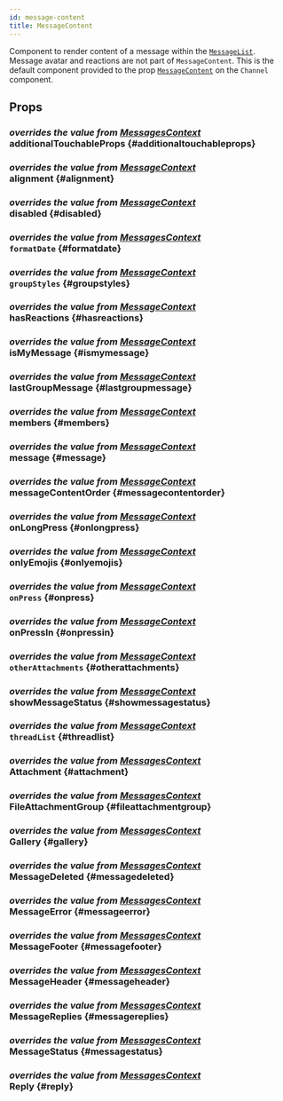 ```yaml
---
id: message-content
title: MessageContent
---
```





Component to render content of a message within the [`MessageList`](./message_list.mdx). Message avatar and reactions are not part of `MessageContent`.
This is the default component provided to the prop [`MessageContent`](../core-components/channel.mdx#messagecontent) on the `Channel` component.

## Props

### <div class="label description">_overrides the value from [MessagesContext](../contexts/messages_context.mdx#additionaltouchableprops)_</div> additionalTouchableProps {#additionaltouchableprops}

<AdditionalTouchableProps />

### <div class="label description">_overrides the value from [MessageContext](../contexts/message_context.mdx#alignment)_</div> alignment {#alignment}

<Alignment />

### <div class="label description">_overrides the value from [MessageContext](../contexts/message_context.mdx#disabled)_</div> disabled {#disabled}

<Disabled />

### <div class="label description">_overrides the value from [MessagesContext](../contexts/messages_context.mdx#formatdate)_</div> `formatDate` {#formatdate}

<FormatDate />

<!-- ### goToMessage -->

### <div class="label description">_overrides the value from [MessageContext](../contexts/message_context.mdx#groupstyles)_</div> `groupStyles` {#groupstyles}

<GroupStyles />

### <div class="label description">_overrides the value from [MessageContext](../contexts/message_context.mdx#hasreactions)_</div> hasReactions {#hasreactions}

<HasReactions />

### <div class="label description">_overrides the value from [MessageContext](../contexts/message_context.mdx#ismymessage)_</div> isMyMessage {#ismymessage}

<IsMyMessage />

### <div class="label description">_overrides the value from [MessageContext](../contexts/message_context.mdx#lastgroupmessage)_</div> lastGroupMessage {#lastgroupmessage}

<LastGroupMessage />

### <div class="label description">_overrides the value from [MessageContext](../contexts/message_context.mdx#members)_</div> members {#members}

<Members />

### <div class="label description">_overrides the value from [MessageContext](../contexts/message_context.mdx#message)_</div> message {#message}

<MessageProp />

### <div class="label description">_overrides the value from [MessageContext](../contexts/message_context.mdx#messagecontentorder)_</div> messageContentOrder {#messagecontentorder}

<MessageContentOrder />

### <div class="label description">_overrides the value from [MessageContext](../contexts/message_context.mdx#onlongpress)_</div> onLongPress {#onlongpress}

<OnLongPress />

### <div class="label description">_overrides the value from [MessageContext](../contexts/message_context.mdx#onlyemojis)_</div> onlyEmojis {#onlyemojis}

<OnlyEmojis />

### <div class="label description">_overrides the value from [MessageContext](../contexts/message_context.mdx#onpress)_</div> `onPress` {#onpress}

<OnPress />

### <div class="label description">_overrides the value from [MessageContext](../contexts/message_context.mdx#onpressin)_</div> onPressIn {#onpressin}

<OnPressIn />

### <div class="label description">_overrides the value from [MessageContext](../contexts/message_context.mdx#otherattachments)_</div> `otherAttachments` {#otherattachments}

<OtherAttachments />

<!-- ### preventPress -->

### <div class="label description">_overrides the value from [MessageContext](../contexts/message_context.mdx#showmessagestatus)_</div> showMessageStatus {#showmessagestatus}

<ShowMessageStatus />

### <div class="label description">_overrides the value from [MessageContext](../contexts/message_context.mdx#threadlist)_</div> `threadList` {#threadlist}

<ThreadList />

### <div class="label description">_overrides the value from [MessagesContext](../contexts/messages_context.mdx#attachment)_</div> Attachment {#attachment}

<Attachment />

### <div class="label description">_overrides the value from [MessagesContext](../contexts/messages_context.mdx#fileattachmentgroup)_</div> FileAttachmentGroup {#fileattachmentgroup}

<FileAttachmentGroup />

### <div class="label description">_overrides the value from [MessagesContext](../contexts/messages_context.mdx#gallery)_</div> Gallery {#gallery}

<Gallery />

### <div class="label description">_overrides the value from [MessagesContext](../contexts/messages_context.mdx#messagedeleted)_</div> MessageDeleted {#messagedeleted}

<MessageDeleted />

### <div class="label description">_overrides the value from [MessagesContext](../contexts/messages_context.mdx#messageerror)_</div> MessageError {#messageerror}

<MessageError />

### <div class="label description">_overrides the value from [MessagesContext](../contexts/messages_context.mdx#messagefooter)_</div> MessageFooter {#messagefooter}

<MessageFooter />

### <div class="label description">_overrides the value from [MessagesContext](../contexts/messages_context.mdx#messageheader)_</div> MessageHeader {#messageheader}

<MessageHeader />

### <div class="label description">_overrides the value from [MessagesContext](../contexts/messages_context.mdx#messagereplies)_</div> MessageReplies {#messagereplies}

<MessageReplies />

### <div class="label description">_overrides the value from [MessagesContext](../contexts/messages_context.mdx#messagestatus)_</div> MessageStatus {#messagestatus}

<MessageStatus />

### <div class="label description">_overrides the value from [MessagesContext](../contexts/messages_context.mdx#reply)_</div> Reply {#reply}

<Reply />
